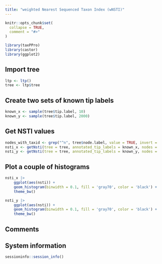 ```yaml
---
title: "weighted Nearest Sequenced Taxon Index (wNSTI)"
---
```


```r
knitr::opts_chunk$set(
  collapse = TRUE,
  comment = "#>"
)
```

```r
library(taxPPro)
library(castor)
library(ggplot2)
```


## Import tree

```r
ltp <- ltp()
tree <- ltp$tree
```

## Create two sets of known tip labels

```r
known_x <- sample(tree$tip.label, 10)
known_y <- sample(tree$tip.label, 2000)
```

## Get NSTI values

```r
nodes_with_taxid <- grep("^n", tree$node.label, value = TRUE, invert = TRUE)
nsti_x <- getNsti(tree = tree, annotated_tip_labels = known_x, nodes = nodes_with_taxid)
nsti_y <- getNsti(tree = tree, annotated_tip_labels = known_y, nodes = nodes_with_taxid)
```

## Plot a couple of histograms

```r
nsti_x |> 
    ggplot(aes(nsti)) +
    geom_histogram(binwidth = 0.1, fill = 'gray70', color = 'black') +
    theme_bw()
```

```r
nsti_y |> 
    ggplot(aes(nsti)) +
    geom_histogram(binwidth = 0.1, fill = 'gray70', color = 'black') +
    theme_bw()
```

## Comments

## System information

```r
sessioninfo::session_info()
```

